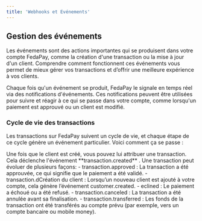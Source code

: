 ```yaml
---
title: 'Webhooks et Evénements'
---
```


## Gestion des événements

Les événements sont des actions importantes qui se produisent dans votre compte FedaPay, comme la création d'une transaction ou la mise à jour d'un client. Comprendre comment fonctionnent ces événements vous permet de mieux gérer vos transactions et d’offrir une meilleure expérience à vos clients.

Chaque fois qu'un événement se produit, FedaPay le signale en temps réel via des notifications d'événements. Ces notifications peuvent être utilisées pour suivre et réagir à ce qui se passe dans votre compte, comme lorsqu'un paiement est approuvé ou un client est modifié.

### Cycle de vie des transactions

Les transactions sur FedaPay suivent un cycle de vie, et chaque étape de ce cycle génère un événement particulier. Voici comment ça se passe :

<Steps>
  <Step title="Création de la transaction">
    Une fois que le client est créé, vous pouvez lui attribuer une transaction. Cela déclenche l'événement **transaction.created** .
  </Step>
  <Step title="Suivi des transactions">
    Une transaction peut évoluer de plusieurs façons:
    - transaction.approved : La transaction a été approuvée, ce qui signifie que le paiement a été validé.
    - transaction.dCréation du client : Lorsqu’un nouveau client est ajouté à votre compte, cela génère l’événement customer.created.
    - eclined : Le paiement a échoué ou a été refusé.
    - transaction.canceled : La transaction a été annulée avant sa finalisation.
    - transaction.transferred : Les fonds de la transaction ont été transférés au compte prévu (par exemple, vers un compte bancaire ou mobile money).
  </Step>
  <Step title="À chaque changement de statut, un nouvel événement est généré pour vous tenir informé. Par exemple, dès qu'une transaction est mise à jour, l’événement transaction.updated est déclenché.">
  </Step>
</Steps>
